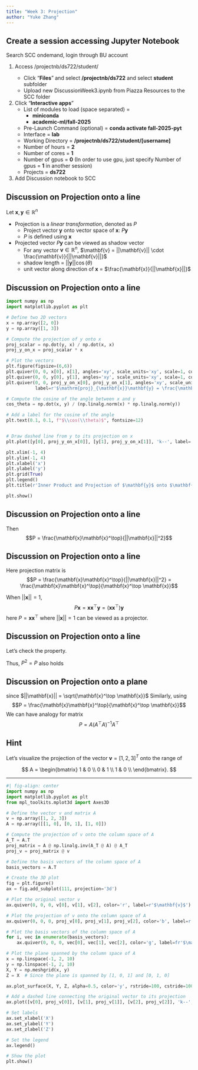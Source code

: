```yaml
---
title: "Week 3: Projection"
author: "Yuke Zhang"
---
```


## Create a session accessing Jupyter Notebook
Search SCC ondemand, login through BU account

:::: {.incremental} 
1.  Access /projectnb/ds722/student/<username>
    - Click "**Files**" and select **/projectnb/ds722** and select **student** subfolder
    - Upload new DiscussionWeek3.ipynb from Piazza Resources to the SCC folder
2. Click "**Interactive apps**"
    - List of modules to load (space separated) = 
        - **miniconda** 
        - **academic-ml/fall-2025**
    - Pre-Launch Command (optional) = **conda activate fall-2025-pyt**
    - Interface = **lab**
    - Working Directory = **/projectnb/ds722/student/[username]**
    - Number of hours = **2**
    - Number of cores = **1**
    - Number of gpus = **0**
    (In order to use gpu,  just specify Number of gpus = **1** in another session)
    - Projects = **ds722**
3. Add Discussion notebook to SCC
::::

## Discussion on Projection onto a line
Let $\mathbf{x}, \mathbf{y}\in\mathbb{R}^{n}$

- Projection is a *linear transformation*, denoted as $P$
    - Project vector $\mathbf{y}$ onto vector space of $\mathbf{x}$: $P\mathbf{y}$
    - $P$ is defined using $\mathbf{x}$
- Projected vector $P\mathbf{y}$ can be viewed as shadow vector
    - For any vector $\mathbf{v}\in\mathbb{R}^n$, 
    $\mathbf{v} = ||\mathbf{v}|| \cdot \frac{\mathbf{v}}{||\mathbf{v}||}$
    - shadow length = $||\mathbf{y}||\cos(\theta)$
    - unit vector along direction of $\mathbf{x}$ = $\frac{\mathbf{x}}{||\mathbf{x}||}$

## Discussion on Projection onto a line
```python
import numpy as np
import matplotlib.pyplot as plt

# Define two 2D vectors
x = np.array([2, 0])
y = np.array([1, 3])

# Compute the projection of y onto x
proj_scalar = np.dot(y, x) / np.dot(x, x)
proj_y_on_x = proj_scalar * x

# Plot the vectors
plt.figure(figsize=(6,6))
plt.quiver(0, 0, x[0], x[1], angles='xy', scale_units='xy', scale=1, color='r', label=r'$\mathbf{x}$')
plt.quiver(0, 0, y[0], y[1], angles='xy', scale_units='xy', scale=1, color='b', label=r'$\mathbf{y}$')
plt.quiver(0, 0, proj_y_on_x[0], proj_y_on_x[1], angles='xy', scale_units='xy', scale=1, color='g',
           label=r'$\mathrm{proj}_{\mathbf{x}}\mathbf{y} = \frac{\mathbf{x}^T\mathbf{y}}{\mathbf{x}^T\mathbf{x}}\mathbf{x}$')

# Compute the cosine of the angle between x and y
cos_theta = np.dot(x, y) / (np.linalg.norm(x) * np.linalg.norm(y))

# Add a label for the cosine of the angle
plt.text(0.1, 0.1, f"$\\cos(\\theta)$", fontsize=12)


# Draw dashed line from y to its projection on x
plt.plot([y[0], proj_y_on_x[0]], [y[1], proj_y_on_x[1]], 'k--', label='Orthogonal component')

plt.xlim(-1, 4)
plt.ylim(-1, 4)
plt.xlabel('x')
plt.ylabel('y')
plt.grid(True)
plt.legend()
plt.title(r'Inner Product and Projection of $\mathbf{y}$ onto $\mathbf{x}$')

plt.show()
```

## Discussion on Projection onto a line
\begin{align*}
P\mathbf{y}
& = \frac{\mathbf{x}}{||\mathbf{x}||}||\mathbf{y}||\cos(\theta) \\
& = \frac{\mathbf{x}||\mathbf{x}||}{||\mathbf{x}||^2}||\mathbf{y}||\cos(\theta) \\
& = \frac{\mathbf{x}\mathbf{x}^\top\mathbf{y}}{||\mathbf{x}||^2}
\end{align*}
Then $$P = \frac{\mathbf{x}\mathbf{x}^\top}{||\mathbf{x}||^2}$$

## Discussion on Projection onto a line
Here projection matrix is $$P = \frac{\mathbf{x}\mathbf{x}^\top}{||\mathbf{x}||^2} = \frac{\mathbf{x}\mathbf{x}^\top}{\mathbf{x}^\top \mathbf{x}}$$

When $||\mathbf{x}|| = 1$, 
$$P\mathbf{x} = \mathbf{x}\mathbf{x}^\top\mathbf{y} = (\mathbf{x}\mathbf{x}^\top)\mathbf{y}$$
here $P = \mathbf{x}\mathbf{x}^\top$ where $||\mathbf{x}|| = 1$ can be viewed as a projector.

## Discussion on Projection onto a line
Let's check the property.

\begin{align*}
P^2 
& = (\mathbf{x}\mathbf{x}^\top)^\top (\mathbf{x} \mathbf{x}^\top)\\
& = \mathbf{x}^\top \mathbf{x} \mathbf{x} \mathbf{x}^\top\\
& = ||\mathbf{x}||^2 \mathbf{x}\mathbf{x}^\top \\
& = \mathbf{x}\mathbf{x}^\top = P\\
\end{align*}
Thus, $P^2 = P$ also holds

## Discussion on Projection onto a plane
since $||\mathbf{x}|| = \sqrt{\mathbf{x}^\top \mathbf{x}}$
Similarly, 
using $$P = \frac{\mathbf{x}\mathbf{x}^\top}{\mathbf{x}^\top \mathbf{x}}$$
We can have analogy for matrix
$$P = A(A^\top A)^{-1}A^\top$$



## Hint

Let's visualize the projection of the vector $\mathbf{v} = [1, 2, 3]^{T}$ onto the range of

$$
A =
\begin{bmatrix}
1 & 0 \\
0 & 1 \\
1 & 0 \\
\end{bmatrix}.
$$

---

```python
#| fig-align: center
import numpy as np
import matplotlib.pyplot as plt
from mpl_toolkits.mplot3d import Axes3D

# Define the vector v and matrix A
v = np.array([1, 2, 3])
A = np.array([[1, 0], [0, 1], [1, 0]])

# Compute the projection of v onto the column space of A
A_T = A.T
proj_matrix = A @ np.linalg.inv(A_T @ A) @ A_T
proj_v = proj_matrix @ v

# Define the basis vectors of the column space of A
basis_vectors = A.T

# Create the 3D plot
fig = plt.figure()
ax = fig.add_subplot(111, projection='3d')

# Plot the original vector v
ax.quiver(0, 0, 0, v[0], v[1], v[2], color='r', label=r'$\mathbf{v}$')

# Plot the projection of v onto the column space of A
ax.quiver(0, 0, 0, proj_v[0], proj_v[1], proj_v[2], color='b', label=r'$A(A^{T}A)^{-1}A^{T}\mathbf{v}$')

# Plot the basis vectors of the column space of A
for i, vec in enumerate(basis_vectors):
    ax.quiver(0, 0, 0, vec[0], vec[1], vec[2], color='g', label=fr'$\mathbf{{a}}_{{{i+1}}}$')

# Plot the plane spanned by the column space of A
x = np.linspace(-1, 2, 10)
y = np.linspace(-1, 2, 10)
X, Y = np.meshgrid(x, y)
Z = X  # Since the plane is spanned by [1, 0, 1] and [0, 1, 0]

ax.plot_surface(X, Y, Z, alpha=0.5, color='y', rstride=100, cstride=100)

# Add a dashed line connecting the original vector to its projection
ax.plot([v[0], proj_v[0]], [v[1], proj_v[1]], [v[2], proj_v[2]], 'k--', label='Orthogonal component')

# Set labels
ax.set_xlabel('X')
ax.set_ylabel('Y')
ax.set_zlabel('Z')

# Set the legend
ax.legend()

# Show the plot
plt.show()
```
